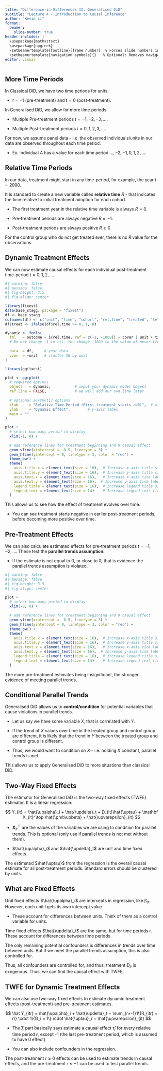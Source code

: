 ```yaml
---
title: "Difference-in-Differences II: Generalised DiD"
subtitle: "Lecture 4 - Introduction to Causal Inference"
author: "Kevin Li"
format:
  beamer:
    slide-number: true
header-includes: |
  \usepackage{mathastext}
  \usepackage{upgreek}
  \setbeamertemplate{footline}[frame number]  % Forces slide numbers in footline
  \setbeamertemplate{navigation symbols}{}   % Optional: Removes navigation symbols
editor: visual
---
```


## More Time Periods

In Classical DiD, we have two time periods for units.

-   $t = -1$ (pre-treatment) and $t=0$ (post-treatment).

In Generalised DiD, we allow for more time periods.

-   Multiple Pre-treatment periods $t = -1, -2, -3, \dots$.

-   Multiple Post-treatment periods $t = 0, 1, 2, 3, \dots$.

For now, we assume panel data - i.e. the observed individuals/units in our data are observed throughout each time period.

-   Ex. individual $A$ has a value for each time period $\dots, -2, -1, 0, 1, 2, \dots$.

## Relative Time Periods

In our data, treatment might start in any time-period, for example, the year $t=2000$.

It is standard to create a new variable called **relative time** $R$ - that indicates the time relative to initial treatment adoption for each cohort.

-   The first treatment year in the relative time variable is always $R=0$.

-   Pre-treatment periods are always negative $R ≤ -1$.

-   Post-treatment periods are always positive $R ≥ 0$.

For the control group who do not get treated ever, there is no $R$ value for the observations.

## Dynamic Treatment Effects

We can now estimate causal effects for each individual post-treatment time-period $t= 0, 1, 2, \dots$.

```r
#| warning: false
#| message: false
#| fig-height: 3.5
#| fig-align: center

library(fixest)
data(base_stagg, package = "fixest")
df <- base_stagg
colnames(df) <- c("unit", "time", "cohort", "rel.time", "treated", "te", "covar", "outcome")
df$treat <- ifelse(df$rel.time >= 0, 1, 0)

dynamic <- feols(
  fml   = outcome ~ i(rel.time, ref = c(-1, -1000)) + covar | unit + time,
  # Do not change -1 in c(). You change -1000 to the value of never-treated for rel.time
  
  data  = df,     # your data
  vcov  = ~unit   # cluster SE by unit
)

library(ggfixest)

plot <- ggiplot(
  # required options
  object   = dynamic,           # input your dynamic model object
  ref.line = FALSE,             # we will add our own line later
  
  # optional aesthetic options
  xlab     = "Relative Time Period (First treatment starts r=0)",  # x-axis label
  ylab     = "Dynamic Effect",        # y-axis label
  main = ""
)

plot +
  # select how many period to display
  xlim(-1, 8) +
  
  # add reference lines for treatment beginning and 0 causal effect
  geom_vline(xintercept = -0.5, linetype = 3) +
  geom_hline(yintercept = 0, linetype = 3, color = "red") +
  theme_bw() +
  theme(
    axis.title.x = element_text(size = 16),  # Increase x-axis title size
    axis.title.y = element_text(size = 16),  # Increase y-axis title size
    axis.text.x = element_text(size = 16),   # Increase x-axis tick label size
    axis.text.y = element_text(size = 16),  # Increase y-axis tick label size
    legend.title = element_text(size = 16),  # Increase legend title size
    legend.text = element_text(size = 14)    # Increase legend text (labels) size
  )

```

This allows us to see how the effect of treatment evolves over time.

-   You can see treatment starts negative in earlier post-treatment periods, before becoming more positive over time.

## Pre-Treatment Effects

We can also calculate estimated effects for pre-treatment periods $t=-1, -2, \dots$. These test the **parallel trends assumption**.

-   If the estimate is not equal to 0, or close to 0, that is evidence the parallel trends assumption is violated.

```r
#| warning: false
#| message: false
#| fig-height: 3.5
#| fig-align: center

plot +
  # select how many period to display
  xlim(-8, 0) +
  
  # add reference lines for treatment beginning and 0 causal effect
  geom_vline(xintercept = -0.5, linetype = 3) +
  geom_hline(yintercept = 0, linetype = 3, color = "red") +
  theme_bw() +
  theme(
    axis.title.x = element_text(size = 16),  # Increase x-axis title size
    axis.title.y = element_text(size = 16),  # Increase y-axis title size
    axis.text.x = element_text(size = 16),   # Increase x-axis tick label size
    axis.text.y = element_text(size = 16),  # Increase y-axis tick label size
    legend.title = element_text(size = 16),  # Increase legend title size
    legend.text = element_text(size = 14)    # Increase legend text (labels) size
  )
```

The more pre-treatment estimates being insignificant, the stronger evidence of meeting parallel trends.

## Conditional Parallel Trends

Generalised DiD allows us to **control/condition** for potential variables that cause violations in parallel trends.

-   Let us say we have some variable $X$, that is correlated with $Y$.

-   If the trend of $X$ values over time in the treated group and control group are different, it is likely that the trend in $Y$ between the treated group and control group is different.

-   Thus, we would want to condition on $X$ - i.e. holding $X$ constant, parallel trends is met.

This allows us to apply Generalised DiD to more situations than classical DiD.

## Two-Way Fixed Effects

The estimator for Generalised DiD is the two-way fixed effects (TWFE) estimator. It is a linear regression:

$$
Y_{it} = \hat{\upalpha}_i + \hat{\updelta}_t + D_{it}\hat{\uptau} + \mathbf X_{it}^\top \hat{\pmb\upbeta} + \hat{\upvarepsilon}_{it}
$$

-   $\mathbf X_{it}^\top$ are the values of the variables we are using to condition for parallel trends. This is optional (only use if parallel trends is not met without them).

-   $\hat{\upalpha}_i$ and $\hat{\updelta}_t$ are unit and time fixed effects.

The estimated $\hat{\uptau}$ from the regression is the overall causal estimate for all post-treatment periods. Standard errors should be clustered by units.

## What are Fixed Effects

Unit fixed effects $\hat{\upalpha}_i$ are intercepts in regression, like $\upbeta_0$. However, each unit $i$ gets its own intercept value.

-   These account for differences between units. Think of them as a control variable for units.

Time fixed effects $\hat{\updelta}_t$ are the same, but for time periods $t$. These account for differences between time periods.

The only remaining potential confounders is differences in trends over time between units. But if we meet the parallel trends assumption, this is also controlled for.

Thus, all confounders are controlled for, and thus, treatment $D_{it}$ is exogenous. Thus, we can find the causal effect with TWFE.

## TWFE for Dynamic Treatment Effects

We can also use two-way fixed effects to estimate dynamic treatment effects (post-treatment) and pre-treatment estimates.

$$
\hat Y_{itr} = \hat{\upalpha}_i + \hat{\updelta}_t + \sum_{r≠-1}1\{R_{itr} = r\} \cdot 1\{G_i = 1\} \cdot \hat{\uptau}_r + \hat{\upvarepsilon}_{it}
$$

-   The $\sum$ part basically says estimate a causal effect $\hat\tau_r$ for every relative time period $r$, except -1 (the last pre-treatment period, which is assumed to have 0 effect).

-   You can also include confounders in the regression.

The post-treatment $r ≥ 0$ effects can be used to estimate trends in causal effects, and the pre-treatment $r ≤ -1$ can be used to test parallel trends.